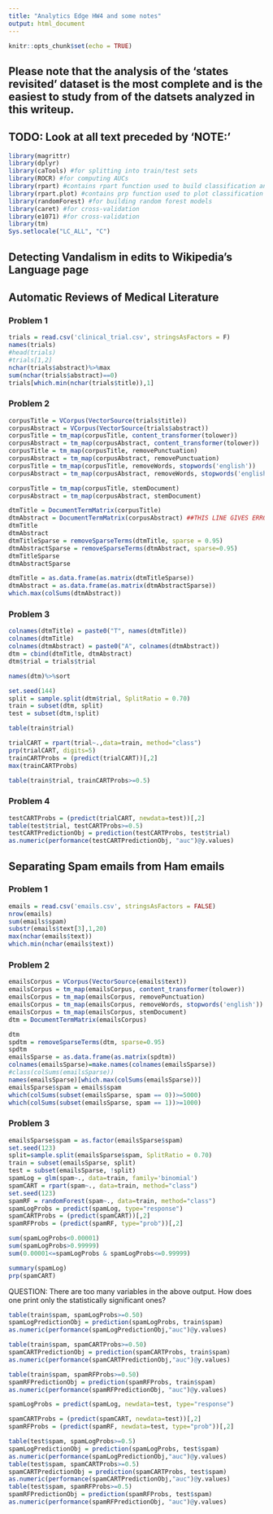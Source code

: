 ```yaml
---
title: "Analytics Edge HW4 and some notes"
output: html_document
---
```


```r
knitr::opts_chunk$set(echo = TRUE)
```
## Please note that the analysis of the 'states revisited' dataset is the most complete and is the easiest to study from of the datsets analyzed in this writeup.

## TODO: Look at all text preceded by 'NOTE:'
```r
library(magrittr)
library(dplyr)
library(caTools) #for splitting into train/test sets
library(ROCR) #for computing AUCs
library(rpart) #contains rpart function used to build classification and regression trees
library(rpart.plot) #contains prp function used to plot classification and regression trees
library(randomForest) #for building random forest models
library(caret) #for cross-validation
library(e1071) #for cross-validation
library(tm)
Sys.setlocale("LC_ALL", "C")
```
## Detecting Vandalism in edits to Wikipedia's Language page

## Automatic Reviews of Medical Literature

### Problem 1
```r
trials = read.csv('clinical_trial.csv', stringsAsFactors = F)
names(trials)
#head(trials)
#trials[1,2]
nchar(trials$abstract)%>%max
sum(nchar(trials$abstract)==0)
trials[which.min(nchar(trials$title)),1]
```

### Problem 2
```r
corpusTitle = VCorpus(VectorSource(trials$title))
corpusAbstract = VCorpus(VectorSource(trials$abstract))
corpusTitle = tm_map(corpusTitle, content_transformer(tolower))
corpusAbstract = tm_map(corpusAbstract, content_transformer(tolower))
corpusTitle = tm_map(corpusTitle, removePunctuation)
corpusAbstract = tm_map(corpusAbstract, removePunctuation)
corpusTitle = tm_map(corpusTitle, removeWords, stopwords('english'))
corpusAbstract = tm_map(corpusAbstract, removeWords, stopwords('english'))
```

```r
corpusTitle = tm_map(corpusTitle, stemDocument)
corpusAbstract = tm_map(corpusAbstract, stemDocument)
```

```r
dtmTitle = DocumentTermMatrix(corpusTitle)
dtmAbstract = DocumentTermMatrix(corpusAbstract) ##THIS LINE GIVES ERROR: WILL REDO ALL STEPS UP TO (AND INCLUDING) THE CREATION OF dtmAbstract IN CHUNK BELOW
dtmTitle
dtmAbstract
dtmTitleSparse = removeSparseTerms(dtmTitle, sparse = 0.95)
dtmAbstractSparse = removeSparseTerms(dtmAbstract, sparse=0.95)
dtmTitleSparse
dtmAbstractSparse
```

```r
dtmTitle = as.data.frame(as.matrix(dtmTitleSparse))
dtmAbstract = as.data.frame(as.matrix(dtmAbstractSparse))
which.max(colSums(dtmAbstract))
```


### Problem 3
```r
colnames(dtmTitle) = paste0("T", names(dtmTitle))
colnames(dtmTitle)
colnames(dtmAbstract) = paste0("A", colnames(dtmAbstract))
dtm = cbind(dtmTitle, dtmAbstract)
dtm$trial = trials$trial
```

```r
names(dtm)%>%sort
```


```r
set.seed(144)
split = sample.split(dtm$trial, SplitRatio = 0.70)
train = subset(dtm, split)
test = subset(dtm,!split)

table(train$trial)
```

```r
trialCART = rpart(trial~.,data=train, method="class")
prp(trialCART, digits=5)
trainCARTProbs = (predict(trialCART))[,2]
max(trainCARTProbs)
```

```r
table(train$trial, trainCARTProbs>=0.5)
```
### Problem 4
```r
testCARTProbs = (predict(trialCART, newdata=test))[,2]
table(test$trial, testCARTProbs>=0.5)
testCARTPredictionObj = prediction(testCARTProbs, test$trial)
as.numeric(performance(testCARTPredictionObj, "auc")@y.values)
```


## Separating Spam emails from Ham emails

### Problem 1
```r
emails = read.csv('emails.csv', stringsAsFactors = FALSE)
nrow(emails)
sum(emails$spam)
substr(emails$text[3],1,20)
max(nchar(emails$text))
which.min(nchar(emails$text))
```

### Problem 2
```r
emailsCorpus = VCorpus(VectorSource(emails$text))
emailsCorpus = tm_map(emailsCorpus, content_transformer(tolower))
emailsCorpus = tm_map(emailsCorpus, removePunctuation)
emailsCorpus = tm_map(emailsCorpus, removeWords, stopwords('english'))
emailsCorpus = tm_map(emailsCorpus, stemDocument)
dtm = DocumentTermMatrix(emailsCorpus)
```

```r
dtm
spdtm = removeSparseTerms(dtm, sparse=0.95)
spdtm
emailsSparse = as.data.frame(as.matrix(spdtm))
colnames(emailsSparse)=make.names(colnames(emailsSparse))
#class(colSums(emailsSparse))
names(emailsSparse)[which.max(colSums(emailsSparse))]
emailsSparse$spam = emails$spam
which(colSums(subset(emailsSparse, spam == 0))>=5000)
which(colSums(subset(emailsSparse, spam == 1))>=1000)
```

### Problem 3
```r
emailsSparse$spam = as.factor(emailsSparse$spam)
set.seed(123)
split=sample.split(emailsSparse$spam, SplitRatio = 0.70)
train = subset(emailsSparse, split)
test = subset(emailsSparse, !split)
spamLog = glm(spam~., data=train, family='binomial')
spamCART = rpart(spam~., data=train, method="class")
set.seed(123)
spamRF = randomForest(spam~., data=train, method="class")
spamLogProbs = predict(spamLog, type="response")
spamCARTProbs = (predict(spamCART))[,2]
spamRFProbs = (predict(spamRF, type="prob"))[,2]
```

```r
sum(spamLogProbs<0.00001)
sum(spamLogProbs>0.99999)
sum(0.00001<=spamLogProbs & spamLogProbs<=0.99999)
```

```r
summary(spamLog)
prp(spamCART)
```

QUESTION: There are too many variables in the above output. How does one print only the statistically significant ones?

```r
table(train$spam, spamLogProbs>=0.50)
spamLogPredictionObj = prediction(spamLogProbs, train$spam)
as.numeric(performance(spamLogPredictionObj,"auc")@y.values)
```

```r
table(train$spam, spamCARTProbs>=0.50)
spamCARTPredictionObj = prediction(spamCARTProbs, train$spam)
as.numeric(performance(spamCARTPredictionObj,"auc")@y.values)
```

```r
table(train$spam, spamRFProbs>=0.50)
spamRFPredictionObj = prediction(spamRFProbs, train$spam)
as.numeric(performance(spamRFPredictionObj, "auc")@y.values)
```

```r
spamLogProbs = predict(spamLog, newdata=test, type="response")

spamCARTProbs = (predict(spamCART, newdata=test))[,2]
spamRFProbs = (predict(spamRF, newdata=test, type="prob"))[,2]

table(test$spam, spamLogProbs>=0.5)
spamLogPredictionObj = prediction(spamLogProbs, test$spam)
as.numeric(performance(spamLogPredictionObj,"auc")@y.values)
table(test$spam, spamCARTProbs>=0.5)
spamCARTPredictionObj = prediction(spamCARTProbs, test$spam)
as.numeric(performance(spamCARTPredictionObj,"auc")@y.values)
table(test$spam, spamRFProbs>=0.5)
spamRFPredictionObj = prediction(spamRFProbs, test$spam)
as.numeric(performance(spamRFPredictionObj, "auc")@y.values)
```
